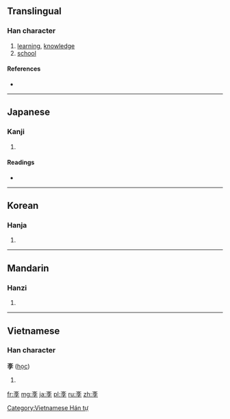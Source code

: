 {{also|學}}
==Translingual==

===Han character===
{{Han char|rn=67|rad=文|as=03|sn=7|four=|canj=卜大弓木 (YKND)}}

# [[learning]], [[knowledge]]
# [[school]]

====References====
* {{Han ref|kx=0477.011|dkj=13453|hdz=32170.020|uh=6588|ud=25992}}

----

==Japanese==

===Kanji===
{{ja-kanji|grade=|rs=文03}}

# {{defn|lang=ja|sort=文03}}

====Readings====
* {{ja-readings|on=[[がく]] (gaku)|kun=[[まなぶ]] (manabu)}}

----

==Korean==

===Hanja===
{{ko-hanja|hangeul=학|eumhun=|rv=hak|mr=hak|y=hak}}

# {{defn|lang=ko|sort=文03}}

----

==Mandarin==

===Hanzi===
{{cmn-hanzi|pin=[[fēi]] ([[fei1]]), [[xué]] ([[xue2]])|wg=fei<sup>1</sup>, hsüeh<sup>2</sup>}}

# {{defn|lang=cmn|sort=文03}}

----

==Vietnamese==

===Han character===
'''斈''' ([[học]])

# {{defn|lang=vi}}

[[Category:Vietnamese Hán tự]]

[[fr:斈]]
[[mg:斈]]
[[ja:斈]]
[[pl:斈]]
[[ru:斈]]
[[zh:斈]]